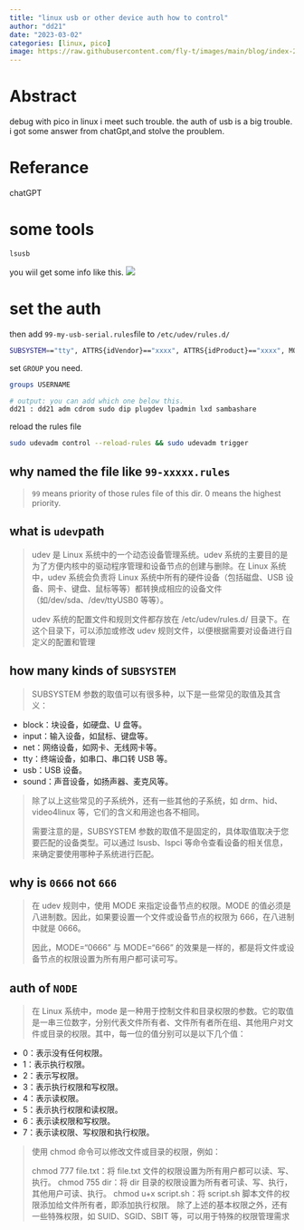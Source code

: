 ```yaml
---
title: "linux usb or other device auth how to control"
author: "dd21"
date: "2023-03-02"
categories: [linux, pico]
image: https://raw.githubusercontent.com/fly-t/images/main/blog/index-2023-03-02-10-26-38.png
---
```


# Abstract

debug with pico in linux i meet such trouble. the auth of usb is a big trouble.
i got some answer from chatGpt,and stolve the proublem.

# Referance

chatGPT

# some tools

```bash
lsusb
```

you wiil get some info like this.
![](https://raw.githubusercontent.com/fly-t/images/main/blog/index-2023-03-02-10-36-27.png)

# set the auth

then add `99-my-usb-serial.rules`file to `/etc/udev/rules.d/`

```bash
SUBSYSTEM=="tty", ATTRS{idVendor}=="xxxx", ATTRS{idProduct}=="xxxx", MODE="0666", GROUP="adm"
```

set `GROUP` you need.

```bash
groups USERNAME

# output: you can add which one below this.
dd21 : dd21 adm cdrom sudo dip plugdev lpadmin lxd sambashare
```

reload the rules file

```bash
sudo udevadm control --reload-rules && sudo udevadm trigger
```

## why named the file like `99-xxxxx.rules`

> `99` means priority of those rules file of this dir. 0 means the highest priority.

## what is `udev`path

> udev 是 Linux 系统中的一个动态设备管理系统。udev 系统的主要目的是为了方便内核中的驱动程序管理和设备节点的创建与删除。在 Linux 系统中，udev 系统会负责将 Linux 系统中所有的硬件设备（包括磁盘、USB 设备、网卡、键盘、鼠标等等）都转换成相应的设备文件（如/dev/sda、/dev/ttyUSB0 等等）。
>
> udev 系统的配置文件和规则文件都存放在 /etc/udev/rules.d/ 目录下。在这个目录下，可以添加或修改 udev 规则文件，以便根据需要对设备进行自定义的配置和管理

## how many kinds of `SUBSYSTEM`

> SUBSYSTEM 参数的取值可以有很多种，以下是一些常见的取值及其含义：

- block：块设备，如硬盘、U 盘等。
- input：输入设备，如鼠标、键盘等。
- net：网络设备，如网卡、无线网卡等。
- tty：终端设备，如串口、串口转 USB 等。
- usb：USB 设备。
- sound：声音设备，如扬声器、麦克风等。

> 除了以上这些常见的子系统外，还有一些其他的子系统，如 drm、hid、video4linux 等，它们的含义和用途也各不相同。
>
> 需要注意的是，SUBSYSTEM 参数的取值不是固定的，具体取值取决于您要匹配的设备类型。可以通过 lsusb、lspci 等命令查看设备的相关信息，来确定要使用哪种子系统进行匹配。

## why is `0666` not `666`

> 在 udev 规则中，使用 MODE 来指定设备节点的权限。MODE 的值必须是八进制数。因此，如果要设置一个文件或设备节点的权限为 666，在八进制中就是 0666。
>
> 因此，MODE="0666" 与 MODE="666" 的效果是一样的，都是将文件或设备节点的权限设置为所有用户都可读可写。

## auth of `NODE`

> 在 Linux 系统中，mode 是一种用于控制文件和目录权限的参数。它的取值是一串三位数字，分别代表文件所有者、文件所有者所在组、其他用户对文件或目录的权限。其中，每一位的值分别可以是以下几个值：

- 0：表示没有任何权限。
- 1：表示执行权限。
- 2：表示写权限。
- 3：表示执行权限和写权限。
- 4：表示读权限。
- 5：表示执行权限和读权限。
- 6：表示读权限和写权限。
- 7：表示读权限、写权限和执行权限。

> 使用 chmod 命令可以修改文件或目录的权限，例如：
>
> chmod 777 file.txt：将 file.txt 文件的权限设置为所有用户都可以读、写、执行。
> chmod 755 dir：将 dir 目录的权限设置为所有者可读、写、执行，其他用户可读、执行。
> chmod u+x script.sh：将 script.sh 脚本文件的权限添加给文件所有者，即添加执行权限。
> 除了上述的基本权限之外，还有一些特殊权限，如 SUID、SGID、SBIT 等，可以用于特殊的权限管理需求
